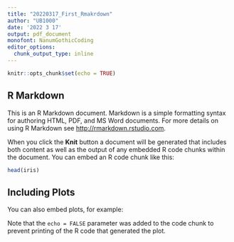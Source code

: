 ---
title: "20220317_First_Rmakrdown"
author: "UB1000"
date: '2022 3 17'
output: pdf_document
monofont: NanumGothicCoding
editor_options: 
  chunk_output_type: inline
---

```{r setup, include=FALSE}
knitr::opts_chunk$set(echo = TRUE)
```

## R Markdown

This is an R Markdown document. Markdown is a simple formatting syntax for authoring HTML, PDF, and MS Word documents. For more details on using R Markdown see <http://rmarkdown.rstudio.com>.

When you click the **Knit** button a document will be generated that includes both content as well as the output of any embedded R code chunks within the document. You can embed an R code chunk like this:
```{r}
head(iris)
```


## Including Plots

You can also embed plots, for example:

Note that the `echo = FALSE` parameter was added to the code chunk to prevent printing of the R code that generated the plot.
